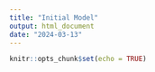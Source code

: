 ```yaml
---
title: "Initial Model"
output: html_document
date: "2024-03-13"
---
```


```r
knitr::opts_chunk$set(echo = TRUE)
```

```r

```

